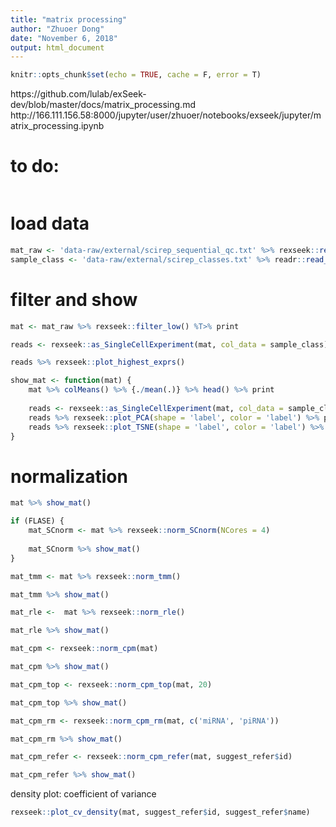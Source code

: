```yaml
---
title: "matrix processing"
author: "Zhuoer Dong"
date: "November 6, 2018"
output: html_document
---
```


```r
knitr::opts_chunk$set(echo = TRUE, cache = F, error = T)
```

https://github.com/lulab/exSeek-dev/blob/master/docs/matrix_processing.md
http://166.111.156.58:8000/jupyter/user/zhuoer/notebooks/exseek/jupyter/matrix_processing.ipynb

# to do:


```r
```


# load data


```r
mat_raw <- 'data-raw/external/scirep_sequential_qc.txt' %>% rexseek::read_mat() %T>% print
sample_class <- 'data-raw/external/scirep_classes.txt' %>% readr::read_csv(T, 'cc') %T>% print
```

# filter and show

```r
mat <- mat_raw %>% rexseek::filter_low() %T>% print
```


```r
reads <- rexseek::as_SingleCellExperiment(mat, col_data = sample_class) %T>% print
```


```r
reads %>% rexseek::plot_highest_exprs()
```

```r
show_mat <- function(mat) {
	mat %>% colMeans() %>% {./mean(.)} %>% head() %>% print
	
	reads <- rexseek::as_SingleCellExperiment(mat, col_data = sample_class)
	reads %>% rexseek::plot_PCA(shape = 'label', color = 'label') %>% print
	reads %>% rexseek::plot_TSNE(shape = 'label', color = 'label') %>% print
}
```



# normalization


```r
mat %>% show_mat()
```


```r
if (FLASE) {
	mat_SCnorm <- mat %>% rexseek::norm_SCnorm(NCores = 4) 
	
	mat_SCnorm %>% show_mat()
}
```


```r
mat_tmm <- mat %>% rexseek::norm_tmm()

mat_tmm %>% show_mat()
```


```r
mat_rle <-  mat %>% rexseek::norm_rle()

mat_rle %>% show_mat()
```

```r
mat_cpm <- rexseek::norm_cpm(mat)

mat_cpm %>% show_mat()
```

```r
mat_cpm_top <- rexseek::norm_cpm_top(mat, 20)

mat_cpm_top %>% show_mat()
```

```r
mat_cpm_rm <- rexseek::norm_cpm_rm(mat, c('miRNA', 'piRNA'))

mat_cpm_rm %>% show_mat()
```



```r
mat_cpm_refer <- rexseek::norm_cpm_refer(mat, suggest_refer$id)

mat_cpm_refer %>% show_mat()
```


density plot: coefficient of variance 

```r
rexseek::plot_cv_density(mat, suggest_refer$id, suggest_refer$name)
```

